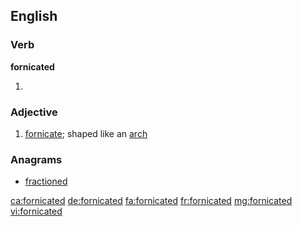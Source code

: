 ==English==

===Verb===
'''fornicated'''

# {{en-past of|fornicate}}

===Adjective===
{{en-adj}}

# [[fornicate]]; shaped like an [[arch]]

===Anagrams===
* [[fractioned#English|fractioned]]

[[ca:fornicated]]
[[de:fornicated]]
[[fa:fornicated]]
[[fr:fornicated]]
[[mg:fornicated]]
[[vi:fornicated]]